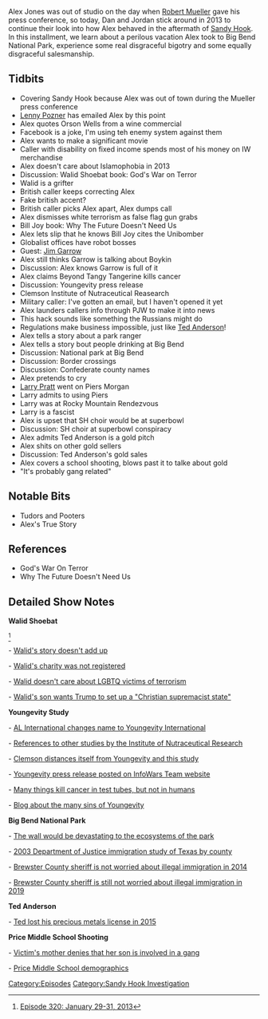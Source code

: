 {{DEFAULTSORT:
    #_EPISODE_0303:January 29-31, 2013
}}{{Episode
    | title             = January 29-31, 2013
    | caption           = Listen to this episode on [https://knowledgefight.libsyn.com/knowledge-fight-january-29-31-2013 Libsyn] [https://open.spotify.com/episode/0bNTeB2eNiuLucsayyRp1i Spotify], Read the [[Transcript/303: January 29-31, 2013|Unofficial Transcript]]
    | episodeNumber     = 303
    | length            = 01:49:04
    | airDate           = May 31, 2019
    | coverageStartDate = January 29, 2013
    | coverageEndDate   = January 31, 2013
    | episodeType       = [[:Category:Sandy Hook Investigation|Sandy Hook Investigation]]
    | appearance        = [[Orson Wells]], [[Walid Shoebat]], [[Bill Joy]], [[Jim Garrow]], [[Michelle Van Etton]], [[Paul Joseph Watson]], [[Ted Anderson]], [[Larry Pratt]], [[Piers Morgan]]
    | oocDrop           = I am the pirhana of liberty
    | previousEpisode   = [[302: Discernment Overload]]
    | nextEpisode       = [[304: May 30-31, 2019]]
}}

{{Stub}}

Alex Jones was out of studio on the day when [[Robert Mueller]] gave his press conference, so today, Dan and Jordan stick around in 2013 to continue their look into how Alex behaved in the aftermath of [[The Sandy Hook Elementary Massacre|Sandy Hook]]. In this installment, we learn about a perilous vacation Alex took to Big Bend National Park, experience some real disgraceful bigotry and some equally disgraceful salesmanship.

==Tidbits==

*Covering Sandy Hook because Alex was out of town during the Mueller press conference
*[[Leonard Pozner|Lenny Pozner]] has emailed Alex by this point
*Alex quotes Orson Wells from a wine commercial
*Facebook is a joke, I'm using teh enemy system against them
*Alex wants to make a significant movie
*Caller with disability on fixed income spends most of his money on IW merchandise
*Alex doesn't care about Islamophobia in 2013
*Discussion: Walid Shoebat book: God's War on Terror
*Walid is a grifter
*British caller keeps correcting Alex
*Fake british accent?
*British caller picks Alex apart, Alex dumps call
*Alex dismisses white terrorism as false flag gun grabs
*Bill Joy book: Why The Future Doesn't Need Us
*Alex lets slip that he knows Bill Joy cites the Unibomber
*Globalist offices have robot bosses
*Guest: [[Jim Garrow]]
*Alex still thinks Garrow is talking about Boykin
*Discussion: Alex knows Garrow is full of it
*Alex claims Beyond Tangy Tangerine kills cancer
*Discussion: Youngevity press release
*Clemson Institute of Nutraceutical Reasearch
*Military caller: I've gotten an email, but I haven't opened it yet
*Alex launders callers info through PJW to make it into news
*This hack sounds like something the Russians might do
*Regulations make business impossible, just like [[Ted Anderson]]!
*Alex tells a story about a park ranger
*Alex tells a story bout people drinking at Big Bend
*Discussion: National park at Big Bend
*Discussion: Border crossings
*Discussion: Confederate county names
*Alex pretends to cry
*[[Larry Pratt]] went on Piers Morgan
*Larry admits to using Piers
*Larry was at Rocky Mountain Rendezvous
*Larry is a fascist
*Alex is upset that SH choir would be at superbowl
*Discussion: SH choir at superbowl conspiracy
*Alex admits Ted Anderson is a gold pitch
*Alex shits on other gold sellers
*Discussion: Ted Anderson's gold sales
*Alex covers a school shooting, blows past it to talke about gold
*"It's probably gang related"

==Notable Bits==

*Tudors and Pooters
*Alex's True Story

==References==

*God's War On Terror
*Why The Future Doesn't Need Us

==Detailed Show Notes==

'''Walid Shoebat'''

<ref>[https://knowledgefight.com/research/2019/5/31/episode-320-january-29-31-2013 Episode 320: January 29-31, 2013]</ref>

- [http://edition.cnn.com/2011/US/07/11/terrorism.expert/index.html Walid's story doesn't add up]

- [https://www.jpost.com/Features/The-Palestinian-terrorist-turned-Zionist Walid's charity was not registered]

- [http://www.rightwingwatch.org/post/walid-shoebat-the-only-ones-moaning-over-fifty-gays-slaughtered-are-liberals-idiots-and-gay-lovers/ Walid doesn't care about LGBTQ victims of terrorism]

- [http://www.rightwingwatch.org/post/theodore-shoebat-hopes-president-trump-will-institute-a-christian-supremacist-society-where-muslims-are-put-to-death/ Walid's son wants Trump to set up a "Christian supremacist state"]

'''Youngevity Study'''

- [https://www.businesswire.com/news/home/20130612005298/en/AL-International-YGYI-Corporate-Changing-Youngevity-International AL International changes name to Youngevity International]

- [https://www.wired.com/2004/02/darpa-offers-no-food-for-thought/ References to other studies by the Institute of Nutraceutical Research]

- [https://www.vox.com/2016/7/20/12243002/michelle-van-etten-rnc-republican-convention-youngevity-trump Clemson distances itself from Youngevity and this study]

- [https://infowarsteam.wordpress.com/2013/01/25/results-of-youngevity-clinical-research-studies-performed-by-clemson-university-institute-of-nutraceutical-research/ Youngevity press release posted on InfoWars Team website]

- [https://www.ars.usda.gov/news-events/news/research-news/2008/food-compounds-that-kill-test-tube-cancer-cells-analyzed/ Many things kill cancer in test tubes, but not in humans]

- [https://www.lazymanandmoney.com/youngevity-scam/ Blog about the many sins of Youngevity]

'''Big Bend National Park'''

- [https://www.usatoday.com/story/news/2017/06/06/border-wall-big-bend-national-park-donald-trump/101245626/ The wall would be devastating to the ecosystems of the park]

- [https://www.ncjrs.gov/pdffiles1/nij/grants/201492.pdf 2003 Department of Justice immigration study of Texas by county]

- [https://www.texasobserver.org/border-lawman-says-texas-politicians-pipe/ Brewster County sheriff is not worried about illegal immigration in 2014]

- [https://www.texasobserver.org/texas-border-sheriffs-there-is-no-crisis-and-we-dont-want-trumps-wall/ Brewster County sheriff is still not worried about illegal immigration in 2019]

'''Ted Anderson'''

- [https://knowledgefight.com/people/2018/8/22/ted-anderson Ted lost his precious metals license in 2015]

'''Price Middle School Shooting'''

- [https://www.cnn.com/2013/01/31/us/georgia-student-shot/index.html Victim's mother denies that her son is involved in a gang]

- [https://schoolgrades.georgia.gov/price-middle-school Price Middle School demographics]

[[Category:Episodes]]
[[Category:Sandy Hook Investigation]]
